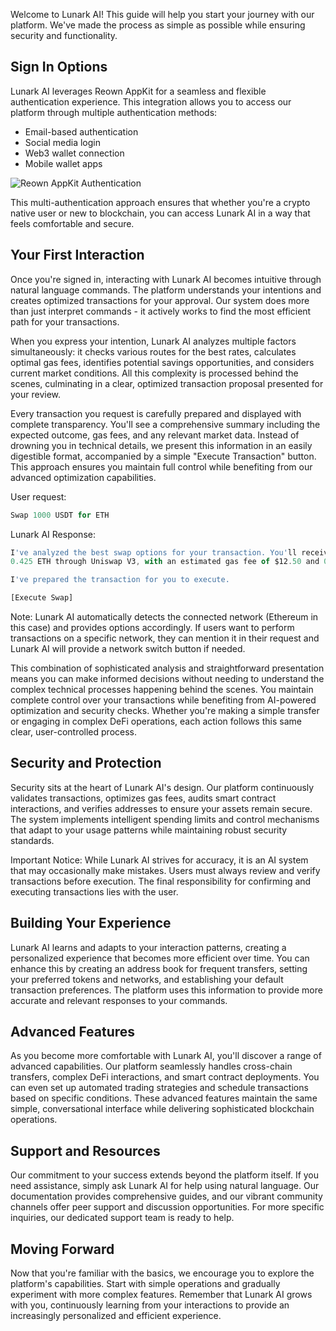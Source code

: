Welcome to Lunark AI! This guide will help you start your journey with our platform. We've made the process as simple as possible while ensuring security and functionality.

## Sign In Options

Lunark AI leverages Reown AppKit for a seamless and flexible authentication experience. This integration allows you to access our platform through multiple authentication methods:

- Email-based authentication
- Social media login
- Web3 wallet connection
- Mobile wallet apps

![Reown AppKit Authentication](/images/getting-start.webp)

This multi-authentication approach ensures that whether you're a crypto native user or new to blockchain, you can access Lunark AI in a way that feels comfortable and secure.

## Your First Interaction

Once you're signed in, interacting with Lunark AI becomes intuitive through natural language commands. The platform understands your intentions and creates optimized transactions for your approval. Our system does more than just interpret commands - it actively works to find the most efficient path for your transactions.

When you express your intention, Lunark AI analyzes multiple factors simultaneously: it checks various routes for the best rates, calculates optimal gas fees, identifies potential savings opportunities, and considers current market conditions. All this complexity is processed behind the scenes, culminating in a clear, optimized transaction proposal presented for your review.

Every transaction you request is carefully prepared and displayed with complete transparency. You'll see a comprehensive summary including the expected outcome, gas fees, and any relevant market data. Instead of drowning you in technical details, we present this information in an easily digestible format, accompanied by a simple "Execute Transaction" button. This approach ensures you maintain full control while benefiting from our advanced optimization capabilities.

User request:

```javascript
Swap 1000 USDT for ETH
```

Lunark AI Response:

```javascript
I've analyzed the best swap options for your transaction. You'll receive approximately 
0.425 ETH through Uniswap V3, with an estimated gas fee of $12.50 and 0.5% slippage protection. 

I've prepared the transaction for you to execute.

[Execute Swap]
```

Note: Lunark AI automatically detects the connected network (Ethereum in this case) and provides options accordingly. If users want to perform transactions on a specific network, they can mention it in their request and Lunark AI will provide a network switch button if needed.

This combination of sophisticated analysis and straightforward presentation means you can make informed decisions without needing to understand the complex technical processes happening behind the scenes. You maintain complete control over your transactions while benefiting from AI-powered optimization and security checks. Whether you're making a simple transfer or engaging in complex DeFi operations, each action follows this same clear, user-controlled process.

## Security and Protection

Security sits at the heart of Lunark AI's design. Our platform continuously validates transactions, optimizes gas fees, audits smart contract interactions, and verifies addresses to ensure your assets remain secure. The system implements intelligent spending limits and control mechanisms that adapt to your usage patterns while maintaining robust security standards.

Important Notice: While Lunark AI strives for accuracy, it is an AI system that may occasionally make mistakes. Users must always review and verify transactions before execution. The final responsibility for confirming and executing transactions lies with the user.

## Building Your Experience

Lunark AI learns and adapts to your interaction patterns, creating a personalized experience that becomes more efficient over time. You can enhance this by creating an address book for frequent transfers, setting your preferred tokens and networks, and establishing your default transaction preferences. The platform uses this information to provide more accurate and relevant responses to your commands.

## Advanced Features

As you become more comfortable with Lunark AI, you'll discover a range of advanced capabilities. Our platform seamlessly handles cross-chain transfers, complex DeFi interactions, and smart contract deployments. You can even set up automated trading strategies and schedule transactions based on specific conditions. These advanced features maintain the same simple, conversational interface while delivering sophisticated blockchain operations.

## Support and Resources

Our commitment to your success extends beyond the platform itself. If you need assistance, simply ask Lunark AI for help using natural language. Our documentation provides comprehensive guides, and our vibrant community channels offer peer support and discussion opportunities. For more specific inquiries, our dedicated support team is ready to help.

## Moving Forward

Now that you're familiar with the basics, we encourage you to explore the platform's capabilities. Start with simple operations and gradually experiment with more complex features. Remember that Lunark AI grows with you, continuously learning from your interactions to provide an increasingly personalized and efficient experience.